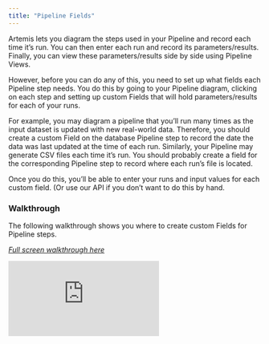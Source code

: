 ```yaml
---
title: "Pipeline Fields"
---
```


Artemis lets you diagram the steps used in your Pipeline and record each time it’s run. You can then enter each run and record its parameters/results. Finally, you can view these parameters/results side by side using Pipeline Views. 

However, before you can do any of this, you need to set up what fields each Pipeline step needs. You do this by going to your Pipeline diagram, clicking on each step and setting up custom Fields that will hold parameters/results for each of your runs. 

For example, you may diagram a pipeline that you’ll run many times as the input dataset is updated with new real-world data. Therefore, you should create a custom Field on the database Pipeline step to record the date the data was last updated at the time of each run. Similarly, your Pipeline may generate CSV files each time it’s run. You should probably create a field for the corresponding Pipeline step to record where each run’s file is located.

Once you do this, you’ll be able to enter your runs and input values for each custom field. (Or use our API if you don’t want to do this by hand. 

### Walkthrough
The following walkthrough shows you where to create custom Fields for Pipeline steps.

*[Full screen walkthrough here]( https://app.supademo.com/demo/clfda98xa0b5fq50hrmpnrnds)*

<iframe src=" https://app.supademo.com/embed/clfda98xa0b5fq50hrmpnrnds " frameborder="0" webkitallowfullscreen="true" mozallowfullscreen="true" allowfullscreen style={{"width":"719px","height":"500px","border":"none"}}></iframe>

